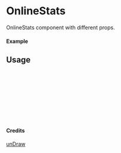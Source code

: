 
<Meta of={OnlineStats} title="unDraw/OnlineStats" />

# OnlineStats

OnlineStats component with different props.

#### Example

<Canvas of={OnlineStats.Primary} />

## Usage

```ts
import { OnlineStats } from "yadl-ui";

const Example = () => {
  return (
      <OnlineStats />
  );
};

export default Example;
```

#### Credits
[unDraw](https://undraw.co/illustrations)
